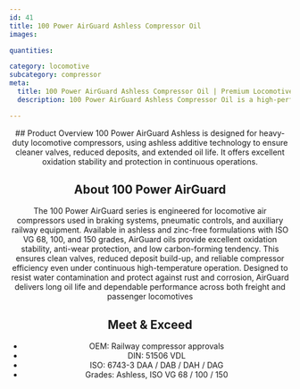```yaml
---
id: 41
title: 100 Power AirGuard Ashless Compressor Oil
images:

quantities:

category: locomotive
subcategory: compressor
meta:
  title: 100 Power AirGuard Ashless Compressor Oil | Premium Locomotive Compressor Oil
  description: 100 Power AirGuard Ashless Compressor Oil is a high-performance lubricant for heavy-duty locomotive compressors. Featuring ashless additive technology, it reduces deposits, keeps valves clean, and extends oil life. Offers excellent oxidation stability and protection in continuous operations. Meets OEM railway approvals, DIN 51506 VDL, and ISO 6743-3 standards. Available in ISO VG 68 / 100 / 150 grades.

---
```


<Header>
  ## Product Overview
 100 Power AirGuard Ashless is designed for heavy-duty locomotive
compressors, using ashless additive technology to ensure cleaner
valves, reduced deposits, and extended oil life. It offers excellent
oxidation stability and protection in continuous operations.

## About 100 Power AirGuard
The 100 Power AirGuard series is engineered for locomotive air compressors used in braking
systems, pneumatic controls, and auxiliary railway equipment. Available in ashless and zinc-free
formulations with ISO VG 68, 100, and 150 grades, AirGuard oils provide excellent oxidation stability,
anti-wear protection, and low carbon-forming tendency. This ensures clean valves, reduced
deposit build-up, and reliable compressor efficiency even under continuous high-temperature
operation. Designed to resist water contamination and protect against rust and corrosion,
AirGuard delivers long oil life and dependable performance across both freight and passenger
locomotives

  ## Meet & Exceed
  - OEM: Railway compressor approvals
  - DIN: 51506 VDL
  - ISO: 6743-3 DAA / DAB / DAH / DAG
  - Grades: Ashless, ISO VG 68 / 100 / 150

</Header>
